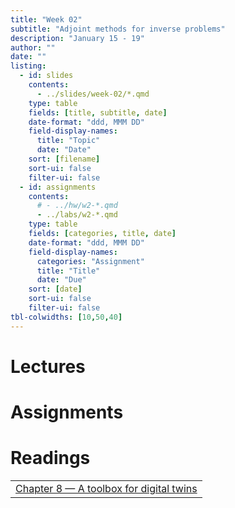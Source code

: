 ```yaml
---
title: "Week 02"
subtitle: "Adjoint methods for inverse problems"
description: "January 15 - 19"
author: ""
date: ""
listing:
  - id: slides
    contents:
      - ../slides/week-02/*.qmd
    type: table
    fields: [title, subtitle, date]
    date-format: "ddd, MMM DD"
    field-display-names:
      title: "Topic"
      date: "Date"
    sort: [filename]
    sort-ui: false
    filter-ui: false
  - id: assignments
    contents:
      # - ../hw/w2-*.qmd
      - ../labs/w2-*.qmd
    type: table
    fields: [categories, title, date]
    date-format: "ddd, MMM DD"
    field-display-names:
      categories: "Assignment"
      title: "Title"
      date: "Due"
    sort: [date]
    sort-ui: false
    filter-ui: false
tbl-colwidths: [10,50,40]
---
```


# Lectures

::: {#slides}
:::

# Assignments

::: {#assignments}
:::

# Readings

|                                                                                                           |
|-----------------------------------------------------------------------------------------------------------|
| [Chapter 8 --- A toolbox for digital twins](https://galileo-gatech.primo.exlibrisgroup.com/permalink/01GALI_GIT/naju39/alma9937674297402486)                 |
